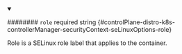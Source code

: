 
<details className="config-field" data-expandable="false" open>
<summary>

######## `role` <span className="config-field-required" data-required="false">required</span> <span className="config-field-type">string</span> <span className="config-field-default"></span> <span className="config-field-enum"></span> {#controlPlane-distro-k8s-controllerManager-securityContext-seLinuxOptions-role}

Role is a SELinux role label that applies to the container.

</summary>



</details>
